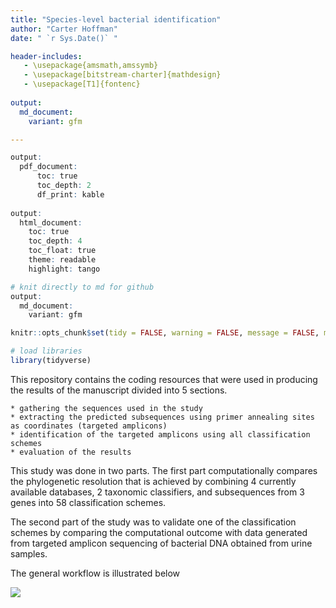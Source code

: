 ```yaml
---
title: "Species-level bacterial identification"
author: "Carter Hoffman"
date: " `r Sys.Date()` "

header-includes:
   - \usepackage{amsmath,amssymb}
   - \usepackage[bitstream-charter]{mathdesign}
   - \usepackage[T1]{fontenc}
   
output:
  md_document:
    variant: gfm

---
```

```r
output: 
  pdf_document:
      toc: true
      toc_depth: 2
      df_print: kable
    
output: 
  html_document:
    toc: true
    toc_depth: 4
    toc_float: true
    theme: readable
    highlight: tango

# knit directly to md for github
output:
  md_document:
    variant: gfm
```


```r
knitr::opts_chunk$set(tidy = FALSE, warning = FALSE, message = FALSE, max.print = 5)
```

```r
# load libraries
library(tidyverse)

```

This repository contains the coding resources that were used in producing the results of the manuscript divided into 5 sections.
    
    * gathering the sequences used in the study   
    * extracting the predicted subsequences using primer annealing sites as coordinates (targeted amplicons)   
    * identification of the targeted amplicons using all classification schemes   
    * evaluation of the results  
    

This study was done in two parts. The first part computationally compares the phylogenetic resolution that is achieved by combining 4 currently available databases, 2 taxonomic classifiers, and subsequences from 3 genes into 58 classification schemes.  

The second part of the study was to validate one of the classification schemes by comparing the computational outcome with data generated from targeted amplicon sequencing of bacterial DNA obtained from urine samples.  

The general workflow is illustrated below 

![](resources/md_files/vsm_only16s_activity.png)


